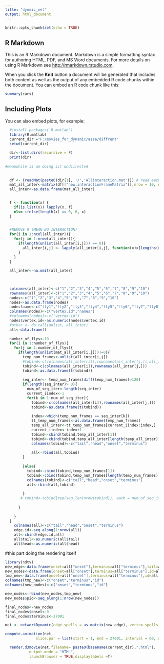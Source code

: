 ```yaml
---
title: "dynmic_net"
output: html_document
---
```


```r
knitr::opts_chunk$set(echo = TRUE)
```

## R Markdown

This is an R Markdown document. Markdown is a simple formatting syntax for authoring HTML, PDF, and MS Word documents. For more details on using R Markdown see <http://rmarkdown.rstudio.com>.

When you click the **Knit** button a document will be generated that includes both content as well as the output of any embedded R code chunks within the document. You can embed an R code chunk like this:

```r
summary(cars)
```

## Including Plots

You can also embed plots, for example:

```r

  #install.packages('R.matlab')
  library(R.matlab)
  current_dir ="F:/movies_for_dynamic/assa/diffrent"
  setwd(current_dir)
  
  dir<-list.dirs(recursive = F)
  print(dir)
  
#meanwhile ii am doing iit undiirected 
  
   
  df <- (readMat(paste0(dir[1], '/','Allinteraction.mat'))) # read each MAT file
  mat_all_inter<-matrix(df[["new.interactionFrameMatrix"]],nrow = 10, ncol = 10)
  all_inter<-as.data.frame(mat_all_inter)

  
  f <- function(x) {
    if(is.list(x)) lapply(x, f)
    else ifelse(length(x) == 0, 0, x)
  }

  
  #REMOVE 0 (MEAN NO INTERACTION)
  for(i in 1:ncol(all_inter)){
    for(j in 1:nrow(all_inter)){
      if(length(unlist(all_inter[i,j])) == 0){
        all_inter[i,j] <- lapply(all_inter[i,j], function(x)x[lengths(x) == 0] <- 0)
      }
    }
  }
  
  all_inter<-na.omit(all_inter)

  
  
  colnames(all_inter)<-c("1","2","3","4","5","6","7","8","9","10")
  rownames(all_inter)<-c("1","2","3","4","5","6","7","8","9","10")
  nodes<-c("1","2","3","4","5","6","7","8","9","10")
  nodes<-as.data.frame(nodes)
  nodes$name<-c("fly1","fly2","fly3","fly4","fly5","fly6","fly7","fly8","fly9","fly10")
  colnames(nodes)<-c("vertex.id","names")
  #colnames(nodes)<-c("vertex.id")
  nodes$vertex.id<-as.numeric(nodes$vertex.id)
  #other <- do.call(unlist, all_inter)
  all<-data.frame()
  
  number_of_flys<-10
  for(i in 1:number_of_flys){
    for(j in 1:number_of_flys){
      if(length(unlist(mat_all_inter[i,j]))!=0){
        temp_num_frames<-unlist(all_inter[i,j])
        #tobind<-c(colnames(all_inter[i]),rownames(all_inter[j,]),all_inter[i,j])
        tobind<-c(colnames(all_inter[i]),rownames(all_inter[j,]))
        tobind<-as.data.frame(t(tobind))
        
        seq_inter<- temp_num_frames[diff(temp_num_frames)>120]
        if(length(seq_inter)> 0){
          num_of_seq_iter<-length(seq_inter)
          current_iindex<-1
          for(k in 1:num_of_seq_iter){
            tobind<-c(colnames(all_inter[i]),rownames(all_inter[j,]))
            tobind<-as.data.frame(t(tobind))
            
            index<-which(temp_num_frames == seq_inter[k])
            tt_temp_num_frames<-as.data.frame(temp_num_frames)
            temp_all_inter<-tt_temp_num_frames[current_iindex:index,]
            current_iindex<-index+1
            tobind<-cbind(tobind,temp_all_inter[1])
            tobind<-cbind(tobind,temp_all_inter[length(temp_all_inter)])
            colnames(tobind)<-c("tail","head","onset","terminus")
            
            all<-rbind(all,tobind)
        }
        
        }else{
          tobind<-cbind(tobind,temp_num_frames[1])
          tobind<-cbind(tobind,temp_num_frames[length(temp_num_frames)])
          colnames(tobind)<-c("tail","head","onset","terminus")
          all<-rbind(all,tobind)
          
        }
       # tobind<-tobind[rep(seq_len(nrow(tobind)), each = num_of_seq_iter), ])
        
      }
        
    }
  }
    colnames(all)<-c("tail","head","onset","terminus")
    edge.id<-seq_along(1:nrow(all))
    all<-cbind(edge.id,all)
    all$tail<-as.numeric(all$tail)
    all$head<-as.numeric(all$head)

```


#this part doing the rendering itself


```r
library(ndtv)
new_edge<-data.frame(onset=all["onset"],terminus=all["terminus"],tail=all["tail"],head=all["head"])
new_nodes<-data.frame(onset=all["onset"],terminus=all["terminus"],id=all["tail"])
tmp_new<-data.frame(onset=all["onset"],terminus=all["terminus"],id=all["head"])
colnames(tmp_new)<-c("onset","terminus","id")
colnames(new_nodes)<-c("onset","terminus","id")

new_nodes<-rbind(new_nodes,tmp_new)
new_nodes$pid<-seq_along(1:nrow(new_nodes))

final_nodes<-new_nodes
final_nodes$onset<-0
final_nodes$terminus<-27001

net <- networkDynamic(edge.spells = as.matrix(new_edge), vertex.spells = as.matrix(final_nodes))

compute.animation(net,
              slice.par = list(start = 1, end = 27001, interval = 60, aggregate.dur = 60, rule = "any"))

  render.d3movie(net,filename= paste0(basename(current_dir),".html"),
           output.mode = "HTML",
           launchBrowser = TRUE,displaylabels =T)
```
